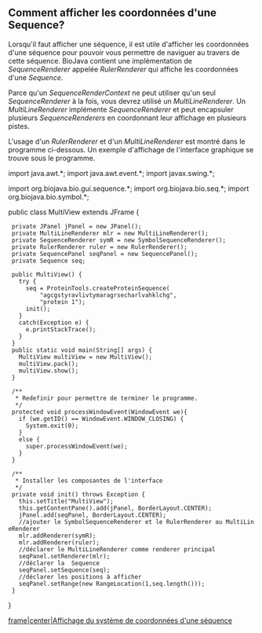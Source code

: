== Comment afficher les coordonnées d'une Sequence? ==

Lorsqu'il faut afficher une séquence, il est utile d'afficher les coordonnées d'une séquence pour pouvoir vous permettre de naviguer au travers de cette séquence. BioJava contient une implémentation de ''SequenceRenderer'' appelée ''RulerRenderer'' qui affiche les coordonnées d'une ''Sequence''.

Parce qu'un ''SequenceRenderContext'' ne peut utiliser qu'un seul ''SequenceRenderer'' à la fois, vous devrez utilisé un ''MultiLineRenderer''. Un ''MultiLineRenderer'' implémente ''SequenceRenderer'' et peut encapsuler plusieurs ''SequenceRenderers'' en coordonnant leur affichage en plusieurs pistes.

L'usage d'un ''RulerRenderer'' et d'un ''MultiLineRenderer'' est montré dans le programme ci-dessous. Un exemple d'affichage de l'interface graphique se trouve sous le programme.

<java>
import java.awt.*;
import java.awt.event.*;
import javax.swing.*;

import org.biojava.bio.gui.sequence.*;
import org.biojava.bio.seq.*;
import org.biojava.bio.symbol.*;

public class MultiView extends JFrame {
  private JPanel jPanel = new JPanel();
  private MultiLineRenderer mlr = new MultiLineRenderer();
  private SequenceRenderer symR = new SymbolSequenceRenderer();
  private RulerRenderer ruler = new RulerRenderer();
  private SequencePanel seqPanel = new SequencePanel();
  private Sequence seq;

  public MultiView() {
    try {
      seq = ProteinTools.createProteinSequence(
          "agcgstyravlivtymaragrsecharlvahklchg",
          "protein 1");
      init();
    }
    catch(Exception e) {
      e.printStackTrace();
    }
  }
  public static void main(String[] args) {
    MultiView multiView = new MultiView();
    multiView.pack();
    multiView.show();
  }
  
  /**
   * Redefinir pour permettre de terminer le programme.
   */
  protected void processWindowEvent(WindowEvent we){
    if (we.getID() == WindowEvent.WINDOW_CLOSING) {
      System.exit(0);
    }
    else {
      super.processWindowEvent(we);
    }
  }
  
  /**
   * Installer les composantes de l'interface
   */
  private void init() throws Exception {
    this.setTitle("MultiView");
    this.getContentPane().add(jPanel, BorderLayout.CENTER);
    jPanel.add(seqPanel, BorderLayout.CENTER);
    //ajouter le SymbolSequenceRenderer et le RulerRenderer au MultiLineRenderer
    mlr.addRenderer(symR);
    mlr.addRenderer(ruler);
    //déclarer le MultiLineRenderer comme renderer principal
    seqPanel.setRenderer(mlr);
    //déclarer la  Sequence
    seqPanel.setSequence(seq);
    //déclarer les positions à afficher 
    seqPanel.setRange(new RangeLocation(1,seq.length()));
  }
}
</java>

[[image:Multiview.jpg|frame|center|Affichage du syst&egrave;me de coordonn&eacute;es d'une s&eacute;quence]]